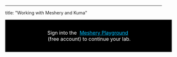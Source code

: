 ---
title: "Working with Meshery and Kuma"
<div style="display: flex; justify-content: center; align-items: center; flex-wrap: wrap; padding: 2rem 1rem; width: 100%; background-color: black; color: white; font-size: 1rem; text-align: center;">
  Sign into the&nbsp;
  <a href="https://playground.meshery.io" target="_blank" rel="noopener noreferrer" style="color: #00bfff; text-decoration: underline; margin: 0 0.3rem; white-space: nowrap;">
    Meshery Playground
  </a>
  &nbsp;(free account) to continue your lab.
</div>